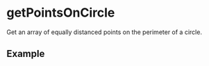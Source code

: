 
# getPointsOnCircle

Get an array of equally distanced points on the perimeter of a circle.

## Example

<Example radius={10} numberOfPoints={5} offset={0} />
